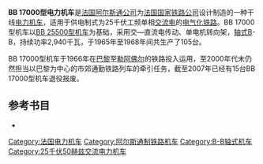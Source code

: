 {{Infobox Locomotive
| name = BB 17000
| image = BB17076-Paris-Est.JPG
| caption = BB 17076号机车
| type = [[电力机车|电力机车]]
| origin = {{FRA}}
| builder = [[阿尔斯通公司|阿尔斯通公司]]
| serialnumber = 
| builddate = 1957年—1967年
| totalproduction  = 105台
| user = [[法國國家鐵路公司|法國國家鐵路公司]]
| railroad = 
| deliverydate = 
| firstrundate = 
| lastrundate = 
| retiredate = 
| scrapdate = 
| nicknames = 
| aarwheels = 
| uicclass = B'B'
| gauge = 1250毫米
| trucks = 
| bogies = 
| wheeldiameter = 
| axleload = 19.5吨
| wheelbase = 
| minimumcurve = 
| length = 
| width = 
| height = 
| framesize = 
| weight = 
| sandcap = 
| electricsystem = AC 50Hz 25kV
| collectionmethod = 
| transmission = 
| tractionmotors = 
| topspeed = 140公里/小时
| sustainedspeed = 
| poweroutput = 2,940千瓦
| tractiveeffort = 
| locobrakes = 
| locobrakepower = 
| locobrakeforce = 
| trainbrakes = 
| safety = 
| notes =
}}
'''BB 17000型电力机车'''是[[法国|法国]][[阿尔斯通公司|阿尔斯通公司]]为[[法国国家铁路公司|法国国家铁路公司]]设计制造的一种干线[[电力机车|电力机车]]，适用于供电制式为25千伏工频单相[[交流电|交流电]]的[[电气化铁路|电气化铁路]]。BB 17000型机车以[[BB_25500型电力机车|BB 25500型机车]]为基础，采用交—直流电传动、单电机转向架，[[机车轴式|轴式]]B-B，持续功率2,940千瓦，于1965年至1968年间共生产了105台。

BB 17000型机车于1966年在[[巴黎|巴黎]]至[[勒阿佛尔|勒阿佛尔]]的铁路投入运用，至2000年代末仍然担当以巴黎为中心的市郊通勤铁路列车的牵引任务，截至2007年已经有15台BB 17000型机车退役报废。

== 参考书目 ==
* {{cite book |author=Denis Redoutey |title=''"Le matériel moteur de la SNCF"'' |year=2007 |publisher=La Vie du Rail |location=Auray |isbn=978-2-915034-65-3 }}

{{SNCF locomotives}}

[[Category:法国电力机车|Category:法国电力机车]]
[[Category:阿尔斯通制铁路机车|Category:阿尔斯通制铁路机车]]
[[Category:B-B轴式机车|Category:B-B轴式机车]]
[[Category:25千伏50赫兹交流电力机车|Category:25千伏50赫兹交流电力机车]]